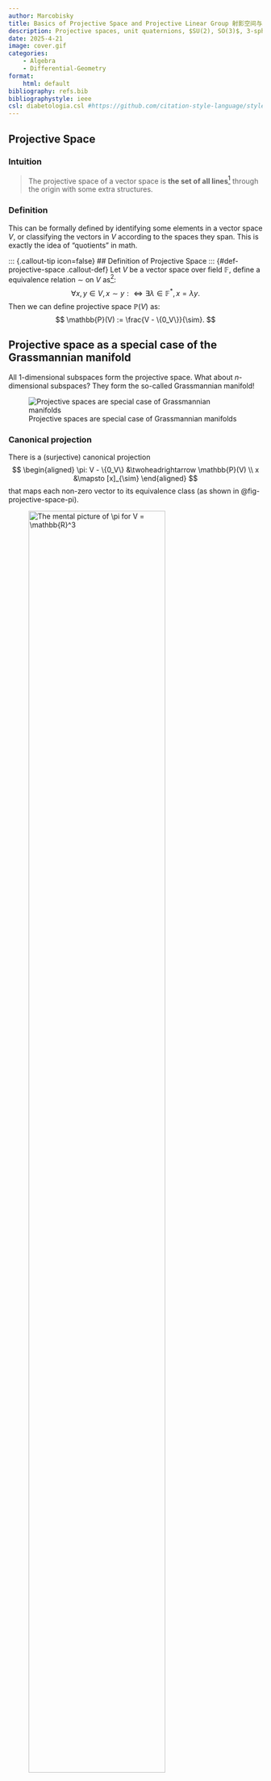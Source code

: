 ```yaml
---
author: Marcobisky
title: Basics of Projective Space and Projective Linear Group 射影空间与射影线性群
description: Projective spaces, unit quaternions, $SU(2), SO(3)$, 3-sphere, Möbius transformations, double cover, etc.
date: 2025-4-21
image: cover.gif
categories:
    - Algebra
    - Differential-Geometry
format: 
    html: default
bibliography: refs.bib
bibliographystyle: ieee
csl: diabetologia.csl #https://github.com/citation-style-language/styles
---
```


## Projective Space

### Intuition

> The projective space of a vector space is **the set of all lines**[^lines] through the origin with some extra structures.

[^lines]: Or "1-dimensional subspaces".

### Definition

This can be formally defined by identifying some elements in a vector space $V$, or classifying the vectors in $V$ according to the spaces they span. This is exactly the idea of "quotients" in math.

<!-- ----------------------------------------- -->
::: {.callout-tip icon=false}
## Definition of Projective Space
::: {#def-projective-space .callout-def}
Let $V$ be a vector space over field $\mathbb{F}$, define a equivalence relation $\sim$ on $V$ as[^F-star]:
$$
\forall x, y \in V, x \sim y :\iff \exists \lambda \in \mathbb{F}^*, x = \lambda y.
$$
Then we can define projective space $\mathbb{P}(V)$ as:
$$
\mathbb{P}(V) := \frac{V - \{0_V\}}{\sim}.
$$

[^F-star]: $\mathbb{F}^* := \mathbb{F} - \{0_\mathbb{F}\}$, i.e., the non-zero elements of the field $\mathbb{F}$.
:::
:::
<!-- ----------------------------------------- -->

<!-- ----------------------------------------- -->
::: {.callout-note icon=true collapse=true}
## Projective space as a special case of the Grassmannian manifold
All $1$-dimensional subspaces form the projective space. What about $n$-dimensional subspaces? They form the so-called Grassmannian manifold!

![Projective spaces are special case of Grassmannian manifolds](projective-space-as-grassmannian.png){#fig-projective-space-as-grassmannian}
:::
<!-- ----------------------------------------- -->

### Canonical projection {#sec-canonical-projection}

There is a (surjective) canonical projection
$$
\begin{aligned}
\pi: V - \{0_V\} &\twoheadrightarrow \mathbb{P}(V) \\
x &\mapsto [x]_{\sim}
\end{aligned}
$$
that maps each non-zero vector to its equivalence class (as shown in @fig-projective-space-pi).

![The mental picture of $\pi$ for $V = \mathbb{R}^3$](projective-space-pi.png){#fig-projective-space-pi width=80%}

In the following post, we will only consider the case where $\mathbb{F} \in \{\mathbb{R}, \mathbb{C}\}$ and $V = \mathbb{F}^n$ since they are the most common cases that we will encounter. It's necessary to have a clear mental picture of each of the example in the following sections.

## Real Projective Space $\mathbb{RP}^n$

When $V = \mathbb{R}^n$, we will denote $\mathbb{P}(\mathbb{R}^n)$ by $\mathbb{RP}^{n-1}$, where the upper index indicates the dimension of the projective space (actually a manifold of dimension $n-1$). 

The "shape" of $\mathbb{RP}^n$ can be understood by @eq-iso-chain.

$$
\boxed{
\mathbb{RP}^n \simeq \frac{\mathbb{S}^n}{\mathbb{Z}_2} \simeq \frac{H^n}{\sim} \simeq \frac{D^n}{\sim}.
}
$${#eq-iso-chain}

<!-- ----------------------------------------- -->
::: {.callout-tip icon=true collapse=true}
## Note for @eq-iso-chain

1. This is a diffeomorphism in the category of smooth manifolds.

2. The notations in @eq-iso-chain are defined below:

    - $\mathbb{S}^n$ is the $n$-dimensional sphere:
    $$
    \mathbb{S}^n := \{x \in \mathbb{R}^{n+1} : \|x\| = 1\}.
    $$
    - $H^n$ is the upper hemisphere:
    $$
    H^n := \{x \in \mathbb{R}^{n+1} : \|x\| = 1, x_j \geq 0\},
    $$
    where $j$ can be any coordinate index of $x$.

    - $D^n$ is the closed $n$-disk:
    $$
    D^n := \{x \in \mathbb{R}^{n} : \|x\| \leq 1\}.
    $$

3. $\mathbb{S}^n/\mathbb{Z}_2$ means:

    $$
    \mathbb{S}^n/\text{\{antipodal points\}}
    $$
    Let the group $\mathbb{Z}/2\mathbb{Z} = \{\bar{0}, \bar{1}\}$ acts on $\mathbb{S}^n$ by taking the antipodal point:
    $$
    \bar{1} \cdot x = -x, \quad \forall x \in \mathbb{S}^n.
    $$
    This action defines the equivalence relation (See wiki [here](https://en.wikipedia.org/wiki/Group_action#Orbits_and_stabilizers)):
    $$
    \forall x \in \mathbb{S}^n, x \sim y :\iff \exists \lambda \in \mathbb{Z}_2, y = \lambda x.
    $$

4. The equivalence relation $\sim$ on $H^n$ is defined as:
    $$
    \forall x, y \in H^n, x \sim y :\iff x = y \text{ or }
    \begin{cases} x, y \in \partial H^n = \mathbb{S}^{n-1}, \\ x=-y.  \end{cases}
    $$

5. The equivalence relation $\sim$ on $D^n$ is defined as:
    $$
    \forall x, y \in D^n, x \sim y :\iff x = y \text{ or }
    \begin{cases} x, y \in \partial D^n = \mathbb{S}^{n-1}, \\ x=-y.  \end{cases}
    $$
:::
<!-- ----------------------------------------- -->



This is explained in detail below.

### Real Projective line[^why-not-RP-0] $\mathbb{RP}^1$ {#sec-RP1}

[^why-not-RP-0]: The projective space for $V = \mathbb{R}^1$ is too trivial, since everything in $\mathbb{R}$ is in one equivalence class. Therefore, $\mathbb{RP}^0 = \{e\}$.

Let $V = \mathbb{R}^2$, then[^R-hat]:
$$
\mathbb{RP}^1 \simeq \frac{\mathbb{S}^1}{\mathbb{Z}_2} \simeq \frac{H^1}{\sim} \simeq \frac{D^1}{\sim} \simeq \mathbb{S}^1 \simeq \mathbb{\hat{R}}.
$${#eq-iso-RP1}

[^R-hat]: $\mathbb{\hat{R}} := \mathbb{R} \cup \{\infty\}$ is called the **projectively extended real line**. Distinguish it from the **extended real line** $\overline{\mathbb{R}} := \mathbb{R} \cup \{-\infty, +\infty\}$.

Visually speaking[^blue-arrow],

![Visual demonstration of @eq-iso-RP1](projective-space-RP1.png){#fig-projective-space-RP1}

[^blue-arrow]: The blue curly arrow in @fig-projective-space-RP1 indicates that the two points are equivalent. One can be immediately transported to the other side by this arrow.

Note that in @eq-iso-RP1, $D^1/{\sim}$ happens to be $\mathbb{S}^1$ again, which is very special and not general for $n > 1$.

Instead of let a line intersects the unit circle at the origin (as shown in the first isomorphism in @eq-iso-RP1), there are different graphical representations of $\mathbb{RP}^1$:

![Visual demonstration of $\mathbb{RP}^1 \simeq \mathbb{\hat{R}}$](alternative-projection-space-RP1.png){#fig-alternative-projection-space-RP1}

The horizontal line in @fig-alternative-projection-space-RP1 does not intersect the blue line. We thus define it belongs to the equivalent class $\{\infty\}$.

### Real Projective plane $\mathbb{RP}^2$

Let $V = \mathbb{R}^3$, then:
$$
\mathbb{RP}^2 \simeq \frac{\mathbb{S}^2}{\mathbb{Z}_2} \simeq \frac{H^2}{\sim} \simeq \frac{D^2}{\sim}.
$${#eq-iso-RP2}

Visually speaking,

![Visual demonstration of @eq-iso-RP2](projective-space-RP2.png){#fig-projective-space-RP2}

Note that we cannot glue the opposite points on $H^2$ nor $D^2$ in $\mathbb{R}^3$ without a self-intersection. So we ended up at $D^2/{\sim}$. This structure is often expressed using [**fundamental polygon**](https://en.wikipedia.org/wiki/Fundamental_polygon#Examples_of_Fundamental_Polygons_Generated_by_Parallelograms). @fig-projective-space-RP2-immersed @tu_2011_an is what you get if you force to glue the opposite points on the equator of $H^2$ together.

![$H^2/{\sim}$ immersed as a cross-cap in $\mathbb{R}^3$](projective-space-RP2-immersed.png){#fig-projective-space-RP2-immersed}

Instead of let a line intersects the unit sphere at the origin (as shown in the first isomorphism in @eq-iso-RP2), there are a different graphical representation of $\mathbb{RP}^2$:

![Infinity in $\mathbb{RP}^2$ is not unique](alternative-projection-space-RP2.png){#fig-alternative-projection-space-RP2}

The lines in the $xy$ plane in @fig-alternative-projection-space-RP2 do not intersect the blue plane. We thus define them to "intersect with *the circle at infinity*". The right figure of @fig-alternative-projection-space-RP2 is NOT true since there is only one infinity, so it cannot tell the difference of the lines in the $xy$ plane. So notably,
$$
\begin{aligned}
\mathbb{RP}^2 &\simeq \mathbb{R}^2 \cup \{\text{circle at infinity}\} \\
&\not\simeq \mathbb{R}^2 \cup \{\infty\}.
\end{aligned}
$$

### Real Projective space $\mathbb{RP}^3$

Let $V = \mathbb{R}^4$, one could prove that @eq-iso-chain is still symbolically true:
$$
\mathbb{RP}^3 \simeq \frac{\mathbb{S}^3}{\mathbb{Z}_2} \simeq \frac{H^3}{\sim} \simeq \frac{D^3}{\sim}.
$${#eq-iso-RP3}

However this time, the only object in @eq-iso-RP3 that can be visualized is $D^3/{\sim}$:

![Every point on this *solid* ball (with antipodal points glued) represents an element in $\mathbb{RP}^3$](projective-space-RP3.png){#fig-projective-space-RP3 width=80%}

<!-- ----------------------------------------- -->
::: {.callout-note icon=true collapse=false}
## $\mathbb{RP}^3, \mathbb{S}^3, SO(3), SU(2)$ and the unit quaternions $U(\mathbb{H})$

Their relations are:
$$
\boxed{
\text{Spin}(3) \simeq SU(2) \simeq \mathbb{S}^3 \simeq U(\mathbb{H}) \overset{2:1} \twoheadrightarrow \mathbb{RP}^3 \simeq SO(3).
}
$$

1. $SU(2) \simeq \mathbb{S}^3$: Rotation in $\mathbb{C}^2$ sits bijectively on the surface of the 3-sphere $S^3$.

<!-- ----------------------------------------- -->
::: {.callout-tip icon=false collapse=true}
## Proof 1
An element in $SU(2)$ has the form:
$$
U = \begin{pmatrix} \alpha & \gamma \\ \beta & \delta \\\end{pmatrix} \in SU(2)
$$
with constraints:
$$
U^H = U^{-1}, \det U = 1.
$$
Therefore,
$$
\begin{pmatrix} \bar{\alpha} & \bar{\beta} \\ \bar{\gamma} & \bar{\delta} \\\end{pmatrix}
=
\frac{1}{\det U} \begin{pmatrix} \delta & -\gamma \\ -\beta & \alpha \\\end{pmatrix}
=
\begin{pmatrix} \delta & -\gamma \\ -\beta & \alpha \\\end{pmatrix}.
$$
Thus, $U$ must look like:
$$
\begin{align*}
& U = \begin{pmatrix} \alpha & -\beta \\ \beta & \bar{\alpha} \\\end{pmatrix}, \text{ with } \det U = 1 \\
\implies\quad & \alpha \bar{\alpha} + \beta \bar{\beta} = 1 \\
\implies\quad & |\alpha|^2 + |\beta|^2 = 1 \\
\implies\quad & |a + bi|^2 + |c + di|^2 = 1 \\
\implies\quad & a^2 + b^2 + c^2 + d^2 = 1.
\end{align*}
$$
So,
$$
\forall U \in SU(2), U \in \mathbb{S}^3.
$$
:::
<!-- ----------------------------------------- -->

2. $\mathbb{S}^3 \simeq U(\mathbb{H})$: Unit quaternions live on the 3-sphere.

<!-- ----------------------------------------- -->
::: {.callout-tip icon=false collapse=true}
## Proof 2
This is easy to see from the definition of unit quaternions:
$$
\begin{aligned}
U(\mathbb{H}) &:= \{ q \in \mathbb{H} : |q| = 1 \} \\
&\simeq \{ (a, b, c, d) \in \mathbb{R}^4 : a^2 + b^2 + c^2 + d^2 = 1 \} \\
&=: \mathbb{S}^3
\end{aligned}
$$
where $q = a + b\mathbf{i} + c \mathbf{j} + d \mathbf{k}$.
:::
<!-- ----------------------------------------- -->

3. $\mathbb{RP}^3 \simeq SO(3)$: If you look around in $\mathbb{R}^4$, what you see is rotations in $\mathbb{R}^3$!

<!-- ----------------------------------------- -->
::: {.callout-tip icon=false collapse=true}
## Proof 3 (Not rigorous)
An element $R \in SO(3)$ is specified by the *rotation axis* and the *rotation angle*. We could encode these two information by a single vector in a solid ball of radius $\pi$, where the length of $V$ is the rotation angle and the direction of $V$ is the rotation axis. However, we soon realize that antipodal points on the surface of $D^3$ represent the same rotation since rotating by $\pi$ does not care about the rotation direction. So we end up with the quotient space $D^3/{\sim}$ (shown in @fig-d3-modulo-antipodal).

![How elements in $SO(3)$ live in $D^3/{\sim}$](d3-modulo-antipodal.png){#fig-d3-modulo-antipodal}

But @fig-d3-modulo-antipodal is also the space of $\mathbb{RP}^3$, so we get:
$$
\mathbb{RP}^3 \simeq SO(3).
$$
:::
<!-- ----------------------------------------- -->

4. $\mathbb{S}^3 \overset{2:1}{\twoheadrightarrow} SO(3)$: A rotation in $\mathbb{R}^3$ is represented by two points on the 3-sphere.

<!-- ----------------------------------------- -->
::: {.callout-tip icon=false collapse=true}
## Proof 4
This is easy since we know:
$$
\mathbb{S}^3 \overset{2:1}{\twoheadrightarrow} \frac{\mathbb{S}^3}{\mathbb{Z}_2},
$$
and @eq-iso-RP3 gives:
$$
\mathbb{RP}^3 \simeq \frac{\mathbb{S}^3}{\mathbb{Z}_2}.
$$
We've just shown:
$$
\mathbb{RP}^3 \simeq SO(3).
$$
:::
<!-- ----------------------------------------- -->

5. $\text{Spin}(3) \simeq \mathbb{S}^3$: [Spin group](https://en.wikipedia.org/wiki/Spin_group) double covers the rotation group.

<!-- ----------------------------------------- -->
::: {.callout-tip icon=false collapse=true}
## Proof 5

$\text{Spin}(3)$ could be *defined* to be the universal cover of $SO(3)$, which is $\mathbb{S}^3$.
:::
<!-- ----------------------------------------- -->

:::
<!-- ----------------------------------------- -->


## Complex Projective Space $\mathbb{CP}^n$

We don't have a formula like @eq-iso-chain for $\mathbb{CP}^n$ by the way. We will only focus on one case where $V = \mathbb{C}^2$.

### Complex projective line[^why-not-CP-0] $\mathbb{CP}^1$

[^why-not-CP-0]: The projective space for $V = \mathbb{C}^1$ is too trivial, since everything in $\mathbb{C}$ is in one equivalence class. Therefore, $\mathbb{CP}^0 = \{e\}$.

Let $V = \mathbb{C}^2$. Although it's impossible to have a mental picture of $\mathbb{C}^2$, we could have a legit imagination for $\mathbb{CP}^1$ using **homogeneous coordinates**:
$$
\mathbb{C}^2 - \{0\} \ni \begin{pmatrix} z_1 \\ z_2 \\\end{pmatrix}
\xmapsto{\pi} \left[\frac{z_1}{z_2} : 1\right]
\equiv \left[a+bi : 1\right]
\simeq \mathbb{C}.
$${#eq-homogeneous-coordinates-CP1}

According to @eq-homogeneous-coordinates-CP1, one would need one single complex number $a+bi$ to specify an element in $\mathbb{CP}^1$. Does it implies that $\mathbb{CP}^1$ is just the complex line[^complex-line]? No! We missed the case where $z_2 = 0$! Similar to @sec-RP1, we define the line $\begin{pmatrix} z_1 \\ 0 \\\end{pmatrix} \in \mathbb{C}^2 - \{0\}$ belongs to the equivalence class denoted by the symbol $\infty$:
$$
\begin{pmatrix} z_1 \\ 0 \\\end{pmatrix}
:\xmapsto{\pi} \left[1 : 0\right]
\equiv \infty
$$


[^complex-line]: $\mathbb{C}$ has different dimension as a real or complex vector space: $$\operatorname{dim}_{\mathbb{R}} \mathbb{C} = 2, \operatorname{dim}_{\mathbb{C}} \mathbb{C} = 1.$$ We consider $\mathbb{C}$ as a complex vector space here, so we call it the *complex line* instead of the *complex plane*.

Therefore, we would need one complex number plus only one extra symbol $\infty$ (together called the *projectively extended complex number* $\mathbb{\hat{C}}$) to specify an element in $\mathbb{CP}^1$:
$$
\mathbb{CP}^1 \simeq \mathbb{C} \cup \{\infty\} \equiv \mathbb{\hat{C}}.
$$

We could also put a 2-sphere across or above $\mathbb{\hat{C}}$ (as shown in @fig-projective-space-CP1) and construct a bijective correspondence (called the **Stereographic projection**) between the points on the sphere and the points on $\mathbb{\hat{C}}$. This sphere is a compact, connected, 1-dimensional complex manifold, called the **Riemann sphere**. We have the isomorphism:
$$
\mathbb{CP}^1 \simeq \mathbb{S}^2.
$$

![Two ways of stereographic projection both show that $\mathbb{CP}^1 \simeq \mathbb{S}^2$](projective-space-CP1.png){#fig-projective-space-CP1}



## Homography

Whenever mathematicians define a new object, they will soon talk about the *morphisms* between them, i.e., the mappings that preserve the structures of the objects. We are interested specifically in *bijective* morphisms between projective spaces, which are called **homography**. Just like the general linear group $\text{GL}(V)$, all homographies form a group called the **projective linear group** $\text{PGL}(V)$.

> Homography is an isomorphism between projective spaces induced by bijective linear transformations of vector spaces. $$\text{PGL}(V) \equiv \operatorname{Aut}(\mathbb{P}(V)).$$

The canonical projection $\pi$ in @sec-canonical-projection not only project vector spaces but also the linear transformations between vector spaces. So it could be viewed as a functor from the category of vector spaces (v.s.) to the category of projective spaces (p.s.):

![Canonical projection $\pi$ as a functor](canonical-projection-functor.png){#fig-canonical-projection-functor}

We first give two examples of homography in the case of $V \in \{\mathbb{R}^2, \mathbb{C}^2\}$ before dealing with the case of abstract $V$.

### Homography on $\mathbb{RP}^1$ {#sec-homography-RP1}

Let $V = \mathbb{R}^2, A \in \text{GL}(V)$, what is $A$ under the functor $\pi$?

![Homography on $\mathbb{RP}^1$](homography-RP1.png){#fig-homography-RP1}

$A$ could be represented by a $2 \times 2$ non-singular matrix multiplied by a non-zero vector $v$:
$$
\begin{aligned}
A: \mathbb{R}^2 &\xrightarrow[]{\sim} \mathbb{R}^2 \\
\begin{pmatrix} x_0 \\ y_0 \\\end{pmatrix}
&\mapsto
\begin{pmatrix} a & c \\ b & d \\\end{pmatrix}
\begin{pmatrix} x_0 \\ y_0 \\\end{pmatrix}\\
\begin{pmatrix} x \\ 1 \\\end{pmatrix}
&\mapsto
\begin{pmatrix} a & c \\ b & d \\\end{pmatrix}
\begin{pmatrix} x \\ 1 \\\end{pmatrix}
=
\begin{pmatrix} ax + c \\ bx + d \\\end{pmatrix}
\end{aligned}
$$
where $x \in \mathbb{\hat{R}}$, $x_0, y_0, a, b, c, d \in \mathbb{R}$ and $ad-bc \neq 0$. By definition, $\pi(A)$ should map the equivalence class $[x : 1]$ to $[ax + c : bx + d]$:
$$
\begin{aligned}
\pi(A): \mathbb{RP}^1 &\xrightarrow[]{\sim} \mathbb{RP}^1 \\
[x : 1] &\mapsto \left[\frac{ax+c}{bx+d} : 1\right] \\
\end{aligned}
$${#eq-homography-RP1}

Note that $\pi(A)$ maps $\infty$ to $\frac{a}{b}$.

### Möbius transformations -- Homography on $\mathbb{CP}^1$

> Homographies on $\mathbb{CP}^1$ are called **Möbius transformations**. The object $\text{PGL}(\mathbb{C}^2)$ is called the **Möbius group**.

Let $V = \mathbb{C}^2, A \in \text{GL}(V)$. We could simply write @eq-homography-RP1 as its complex version:
$$
\begin{aligned}
\pi(A): \mathbb{CP}^1 &\xrightarrow[]{\sim} \mathbb{CP}^1 \\
[z : 1] &\mapsto \left[\frac{az+c}{bz+d} : 1\right] \\
\end{aligned}
$$
where $z \in \mathbb{\hat{C}}$, $a, b, c, d \in \mathbb{C}$ and $ad-bc \neq 0$. Also, $\pi(A)$ maps $\infty$ to $\frac{a}{b}$.

There is an astounding fact @siliciano_2017_constructing that the elements in the Möbius group correspond bijectively to the rigid motions of the Riemann sphere.

![Möbius transformations are rigid motions of the Riemann sphere [@the_2015_what]](rigid-motion.gif){#fig-rigid-motion}

However, this does NOT mean that $\text{PGL}(\mathbb{C}^2) \simeq SO(3)$ as *groups*. In fact, one can show that the Möbius group is isomorphic to the so-called **Lorenz group**:
$$
\text{PGL}(\mathbb{C}^2) \simeq SO^+(1, 3).
$$ 

## Projective Linear group

The projective space is a classification of vectors in a vector space. Similarly, we will define the **projective linear group** $\text{PGL}(V)$ as a classification of isomorphisms in the general linear group $\text{GL}(V)$ in this section.

### Definition

It's obvious that some linear transformations are equivalent when we view them projectively. For example in @fig-matrix-equivalence-scalar-multiples, a matrix $A \in \text{GL}(\mathbb{R}^2)$ looks the same as its scalar multiples $kA$ for $k \in \mathbb{R}^*$ under the functor $\pi$:

![A matrix is equivalent to its scalar multiples projectively](matrix-equivalence-scalar-multiples.png){#fig-matrix-equivalence-scalar-multiples width=80%}

It turns out its converse is also true: All equivalent matrices are scalar multiples of each other! We have:

<!-- ----------------------------------------- -->
::: {.callout-tip icon=false}
## Equivalent matrices $\iff$ Scalar multiples
::: {#thm-equivalent-matrices .callout-thm}
Let $V$ be a vector space over field $\mathbb{F}$ and $A, B \in \text{GL}(V)$, then:
$$
\pi(A) = \pi(B) \iff \exists \lambda \in \mathbb{F}^*, A = \lambda B.
$$
:::
:::
<!-- ----------------------------------------- -->

<!-- ----------------------------------------- -->
::: {.callout-note icon=true collapse=true}
## Proof of @thm-equivalent-matrices
$(\impliedby)$ is trivial. We only show the direction $(\implies)$ here:

$\pi(A) = \pi(B)$ implies:
$$
\forall v \in V - \{0\}, \pi(Av) = \pi(Bv)
$$

By the definition of projective space, $Av$ and $Bv$ must be scalar multiple $\lambda$ of each other and that scalar may depend on $v$ (We will show that $\lambda$ is actually independent of $v$ later):
$$
\exists \lambda(v) \in \mathbb{F}^*, Av = \lambda(v)Bv.
$${#eq-Av-lambda-Bv}

Pick a basis $\{e_1, e_2, \cdots, e_n\}$ of $V$ and take $v$ to be each of the basis:
$$
Ae_i = \lambda(e_i)Be_i, \forall i = 1, 2, \cdots, n.
$${#eq-Ae-ei}

$\forall v \in V$ is a linear combination of the basis: $v = \sum \alpha_i e_i$. Multiply $A$ both sides and from @eq-Ae-ei, we have:
$$
\begin{aligned}
Av &= \sum \alpha_i Ae_i = \sum \alpha_i \underbrace{\lambda(e_i) Be_i}_{Ae_i} \\
&= \sum \lambda(e_i) \alpha_i Be_i
\end{aligned}
$${#eq-Av-lambda-Be}

But @eq-Av-lambda-Bv tells us:
$$
Av = \lambda(v)Bv = \lambda(v) \sum \alpha_i Be_i.
$${#eq-Av-lambda-Be-2}

Compare @eq-Av-lambda-Be and @eq-Av-lambda-Be-2, all $\lambda$ s must be the same:
$$
\lambda(v) = \lambda(e_1) = \lambda(e_2) = \cdots = \lambda(e_n) \equiv \lambda = \text{const}.
$$

Therefore, @eq-Av-lambda-Bv implies:
$$
\forall v \in V - \{0\}, Av = \lambda Bv \implies A = \lambda B.
$$
:::
<!-- ----------------------------------------- -->


We can define the projective linear group $\text{PGL}(V)$ according to the classification of matrices "up to scalar":

<!-- ----------------------------------------- -->
::: {.callout-tip icon=false}
## Definition of $\text{PGL}(V)$
::: {#def-pgl-v .callout-def}
Let $V$ be a vector space over field $\mathbb{F}$, then the projective linear group $\text{PGL}(V)$ is defined as:
$$
\text{PGL}(V) := \frac{\text{GL}(V)}{\mathbb{F}^* I},
$$
where $I$ is the identity in $\text{GL}(V)$.
:::
:::
<!-- ----------------------------------------- -->

<!-- ----------------------------------------- -->
::: {.callout-note icon=true collapse=false}
## $\text{PGL}(V)$ as the inner automorphism group of $\text{GL}(V)$

We know from [here](https://math.stackexchange.com/questions/960342/center-of-general-linear-group) that the center of $\text{GL}(V)$ is exactly $\mathbb{F}^* I$:
$$
\text{ZGL}(V) \equiv Z(\text{GL}(V)) = \mathbb{F}^* I.
$$

We know from [this post](../isomorphism-theorem/index.qmd#sec-natural-hom) that for any group $G$,
$$
1 \xrightarrow[]{} Z(G) \hookrightarrow G \twoheadrightarrow \operatorname{Inn}(G) \xrightarrow[]{} 1,
$$
where $\text{Inn}(G)$ = $G/{Z(G)}$. Let $G = \text{GL}(V)$, then we have:
$$
1 \xrightarrow[]{} \text{ZGL}(V) \hookrightarrow \text{GL}(V) \twoheadrightarrow \operatorname{PGL}(V) \xrightarrow[]{} 1,
$$
where 
$$
\text{Inn}(\text{GL}(V)) = \frac{\text{GL}(V)}{\text{ZGL}(V)} = \text{PGL}(V)
$$
:::
<!-- ----------------------------------------- -->

### Grid of short exact sequence about projective linear groups

The general linear group $\text{GL}(V)$, special linear group $\text{SL}(V)$, their centers $\text{ZGL}(V)$ and $\text{ZSL}(V)$, and their projective linear groups $\text{PGL}(V)$ and $\text{PSL}(V)$ form the following grid of short exact sequence:

::: {#fig-commutative-diagram}
<center>
<img src="https://i.upmath.me/svg/%0A%5Cbegin%7Btikzcd%7D%0A%09%26%201%20%26%201%20%26%201%20%5C%5C%0A%091%20%26%20%7B%5Ctext%7BZSL%7D(V)%7D%20%26%20%7B%5Ctext%7BSL%7D(V)%7D%20%26%20%7B%5Ctext%7BPSL%7D(V)%7D%20%26%201%20%5C%5C%0A%091%20%26%20%7B%5Ctext%7BZGL%7D(V)%7D%20%26%20%7B%5Ctext%7BGL%7D(V)%7D%20%26%20%7B%5Ctext%7BPGL%7D(V)%7D%20%26%201%20%5C%5C%0A%091%20%26%20%7B(%5Cmathbb%7BC%7D%5E%7B%5Ctimes%7D)%5En%7D%20%26%20%7B%5Cmathbb%7BC%7D%5E%7B%5Ctimes%7D%7D%20%26%20%7B%5Cmathbb%7BZ%7D%2Fn%5Cmathbb%7BZ%7D%7D%20%26%201%20%5C%5C%0A%09%26%201%20%26%201%20%26%201%0A%09%5Carrow%5Bfrom%3D1-2%2C%20to%3D2-2%5D%0A%09%5Carrow%5Bfrom%3D1-3%2C%20to%3D2-3%5D%0A%09%5Carrow%5Bfrom%3D1-4%2C%20to%3D2-4%5D%0A%09%5Carrow%5Bfrom%3D2-1%2C%20to%3D2-2%5D%0A%09%5Carrow%5Bhook%2C%20from%3D2-2%2C%20to%3D2-3%5D%0A%09%5Carrow%5Bhook%2C%20from%3D2-2%2C%20to%3D3-2%5D%0A%09%5Carrow%5B%22%5Cpi%22%2C%20two%20heads%2C%20from%3D2-3%2C%20to%3D2-4%5D%0A%09%5Carrow%5Bhook%2C%20from%3D2-3%2C%20to%3D3-3%5D%0A%09%5Carrow%5Bfrom%3D2-4%2C%20to%3D2-5%5D%0A%09%5Carrow%5Bhook%2C%20from%3D2-4%2C%20to%3D3-4%5D%0A%09%5Carrow%5Bfrom%3D3-1%2C%20to%3D3-2%5D%0A%09%5Carrow%5Bhook%2C%20from%3D3-2%2C%20to%3D3-3%5D%0A%09%5Carrow%5B%22%7B%5Ctext%7Bdet%7D%7D%22'%2C%20two%20heads%2C%20from%3D3-2%2C%20to%3D4-2%5D%0A%09%5Carrow%5B%22%5Cpi%22%2C%20two%20heads%2C%20from%3D3-3%2C%20to%3D3-4%5D%0A%09%5Carrow%5B%22%7B%5Ctext%7Bdet%7D%7D%22'%2C%20two%20heads%2C%20from%3D3-3%2C%20to%3D4-3%5D%0A%09%5Carrow%5Bfrom%3D3-4%2C%20to%3D3-5%5D%0A%09%5Carrow%5Btwo%20heads%2C%20from%3D3-4%2C%20to%3D4-4%5D%0A%09%5Carrow%5Bfrom%3D4-1%2C%20to%3D4-2%5D%0A%09%5Carrow%5Bhook%2C%20from%3D4-2%2C%20to%3D4-3%5D%0A%09%5Carrow%5Bfrom%3D4-2%2C%20to%3D5-2%5D%0A%09%5Carrow%5Btwo%20heads%2C%20from%3D4-3%2C%20to%3D4-4%5D%0A%09%5Carrow%5Bfrom%3D4-3%2C%20to%3D5-3%5D%0A%09%5Carrow%5Bfrom%3D4-4%2C%20to%3D4-5%5D%0A%09%5Carrow%5Bfrom%3D4-4%2C%20to%3D5-4%5D%0A%5Cend%7Btikzcd%7D%E2%88%82%0A" alt="
\begin{tikzcd}
	&amp; 1 &amp; 1 &amp; 1 \\
	1 &amp; {\text{ZSL}(V)} &amp; {\text{SL}(V)} &amp; {\text{PSL}(V)} &amp; 1 \\
	1 &amp; {\text{ZGL}(V)} &amp; {\text{GL}(V)} &amp; {\text{PGL}(V)} &amp; 1 \\
	1 &amp; {(\mathbb{C}^{\times})^n} &amp; {\mathbb{C}^{\times}} &amp; {\mathbb{Z}/n\mathbb{Z}} &amp; 1 \\
	&amp; 1 &amp; 1 &amp; 1
	\arrow[from=1-2, to=2-2]
	\arrow[from=1-3, to=2-3]
	\arrow[from=1-4, to=2-4]
	\arrow[from=2-1, to=2-2]
	\arrow[hook, from=2-2, to=2-3]
	\arrow[hook, from=2-2, to=3-2]
	\arrow[&quot;\pi&quot;, two heads, from=2-3, to=2-4]
	\arrow[hook, from=2-3, to=3-3]
	\arrow[from=2-4, to=2-5]
	\arrow[hook, from=2-4, to=3-4]
	\arrow[from=3-1, to=3-2]
	\arrow[hook, from=3-2, to=3-3]
	\arrow[&quot;{\text{det}}&quot;', two heads, from=3-2, to=4-2]
	\arrow[&quot;\pi&quot;, two heads, from=3-3, to=3-4]
	\arrow[&quot;{\text{det}}&quot;', two heads, from=3-3, to=4-3]
	\arrow[from=3-4, to=3-5]
	\arrow[two heads, from=3-4, to=4-4]
	\arrow[from=4-1, to=4-2]
	\arrow[hook, from=4-2, to=4-3]
	\arrow[from=4-2, to=5-2]
	\arrow[two heads, from=4-3, to=4-4]
	\arrow[from=4-3, to=5-3]
	\arrow[from=4-4, to=4-5]
	\arrow[from=4-4, to=5-4]
\end{tikzcd}∂
" width="700"/>
</center>
:::

Each row and column in @fig-commutative-diagram is a short exact sequence[^cx-notation]. Everything would be clear if you stare at the cartoon in @fig-illustration-commutative-diagram for a moment.

[^cx-notation]: $(\mathbb{C}^{\times})^n$ here means $\{z^n: z \in \mathbb{C}^{\times }\}$, not $\mathbb{C}^{\times} \times \cdots \times \mathbb{C}^{\times}$. $\mathbb{C}^{\times}$ is the same as $\mathbb{C}^*$, which represents the multiplicative group of non-zero complex numbers.

![Illustration of the commutative diagram in @fig-commutative-diagram](illustration-commutative-diagram.png){#fig-illustration-commutative-diagram width=70%}


<!-- 
We will explain some of the non-trivial parts:

#### $\text{ZSL}(V)$ as the intersection of $\text{ZGL}(V)$ and $\text{SL}(V)$

1. First, let's consider what is $\text{ZGL}(V) \cap \text{SL}(V)$?

    This is the subset of scalar matrices that lie in $\mathrm{SL}(V)$. So we ask: Which $\lambda I$ have determinant 1?
    $$
    \det (\lambda I) = \lambda^n = 1.
    $$

    So:
    $$
    \mathrm{SL}(V) \cap Z(\mathrm{GL}(V)) = \{ \lambda I : \lambda \in \mathbb{F}^*, \lambda^n = 1 \}.
    $${@eq-intersection-ZGL-SL}

2. Next, we need to show that @eq-intersection-ZGL-SL is exactly $\text{ZSL}(V)$.

    By the definition of center of a group, we ask: What are the matrices in $\mathrm{SL}(V)$ that commute with all elements of $\mathrm{SL}(V)$?

     -->